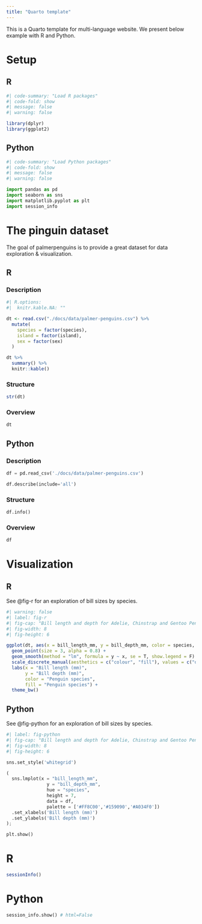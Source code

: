 ```yaml
---
title: "Quarto template"
---
```


This is a Quarto template for multi-language website. We present below example with R and Python.

# Setup

::: {.panel-tabset group="language"}
## R

```r
#| code-summary: "Load R packages"
#| code-fold: show
#| message: false
#| warning: false

library(dplyr)
library(ggplot2)
```

## Python

```python
#| code-summary: "Load Python packages"
#| code-fold: show
#| message: false
#| warning: false

import pandas as pd
import seaborn as sns
import matplotlib.pyplot as plt
import session_info
```

:::

# The pinguin dataset

The goal of palmerpenguins is to provide a great dataset for data exploration & visualization.

::: {.panel-tabset group="language"}
## R

::: panel-tabset
### Description

```r
#| R.options:
#|  knitr.kable.NA: ""

dt <- read.csv("./docs/data/palmer-penguins.csv") %>%
  mutate(
    species = factor(species),
    island = factor(island),
    sex = factor(sex)
  )

dt %>%
  summary() %>%
  knitr::kable()
```

### Structure

```r
str(dt)
```

### Overview

```r
dt
```

:::

## Python

::: panel-tabset
### Description

```python
df = pd.read_csv('./docs/data/palmer-penguins.csv')

df.describe(include='all')
```

### Structure

```python
df.info()
```

### Overview

```python
df
```

:::
:::

# Visualization

::: {.panel-tabset group="language"}
## R

See @fig-r for an exploration of bill sizes by species.

```r
#| warning: false
#| label: fig-r
#| fig-cap: "Bill length and depth for Adelie, Chinstrap and Gentoo Penguins at Palmer Station LTER"
#| fig-width: 8
#| fig-height: 6

ggplot(dt, aes(x = bill_length_mm, y = bill_depth_mm, color = species, fill = species)) +
  geom_point(size = 3, alpha = 0.8) +
  geom_smooth(method = "lm", formula = y ~ x, se = T, show.legend = F) +
  scale_discrete_manual(aesthetics = c("colour", "fill"), values = c("darkorange","purple","cyan4")) +
  labs(x = "Bill length (mm)",
       y = "Bill depth (mm)",
       color = "Penguin species",
       fill = "Penguin species") +
  theme_bw()
```

## Python

See @fig-python for an exploration of bill sizes by species.

```python
#| label: fig-python
#| fig-cap: "Bill length and depth for Adelie, Chinstrap and Gentoo Penguins at Palmer Station LTER"
#| fig-width: 8
#| fig-height: 6

sns.set_style('whitegrid')

(
  sns.lmplot(x = "bill_length_mm",
               y = "bill_depth_mm",
               hue = "species",
               height = 7,
               data = df,
               palette = ['#FF8C00','#159090','#A034F0'])
  .set_xlabels('Bill length (mm)')
  .set_ylabels('Bill depth (mm)')
);

plt.show()
```

:::

::: {.callout-note collapse="true" title="Session information"}
::: {.panel-tabset group="language"}
# R

```r
sessionInfo()
```


# Python

```python
session_info.show() # html=False
```

:::
:::